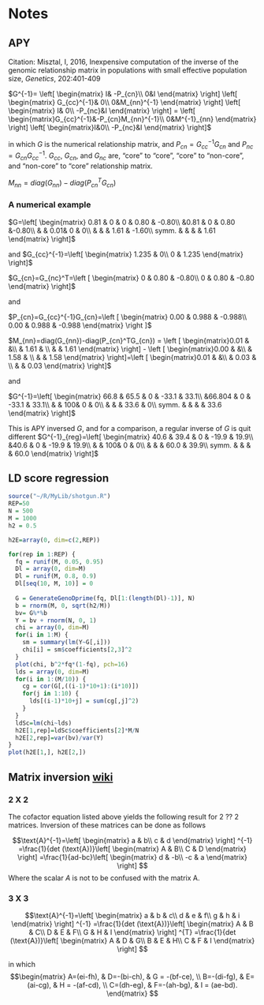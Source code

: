 # Notes {#notes-1}

## APY

Citation: Misztal, I, 2016, Inexpensive computation of the inverse of the genomic relationship matrix in populations with small effective population size, $Genetics$, 202:401-409

$G^{-1}=
\left[
\begin{matrix} I& -P_{cn}\\
0&I
\end{matrix}
\right]
\left[
\begin{matrix} G_{cc}^{-1}& 0\\
0&M_{nn}^{-1}
\end{matrix}
\right]
\left[
\begin{matrix} I& 0\\
-P_{nc}&I
\end{matrix}
\right]
=
\left[
\begin{matrix}G_{cc}^{-1}&-P_{cn}M_{nn}^{-1}\\
0&M^{-1}_{nn} \end{matrix}
\right]
\left[
\begin{matrix}I&0\\
-P_{nc}&I \end{matrix}
\right]$

in which $G$ is the numerical relationship matrix, and  $P_{cn}=G_{cc}^{-1}G_{cn}$ and $P_{nc}=G_{cn}G_{cc}^{-1}$. $G_{cc}$, $G_{cn}$, and $G_{nc}$ are, "core" to "core", "core" to "non-core", and "non-core" to "core" relationship matrix.

$M_{nn}=diag(G_{nn})-diag(P_{cn}^TG_{cn})$

### A numerical example

$G=\left[ \begin{matrix}
0.81 & 0 & 0 & 0.80 & -0.80\\
 &0.81 & 0 & 0.80 &-0.80\\
 & & 0.01& 0 & 0\\
 & & & 1.61 & -1.60\\
 symm. & & & & 1.61
\end{matrix} \right]$

and $G_{cc}^{-1}=\left[ \begin{matrix} 1.235 & 0\\
0 & 1.235
\end{matrix} \right]$

$G_{cn}=G_{nc}^T=\left [
\begin{matrix}
0 & 0.80 & -0.80\\
0 & 0.80 & -0.80
\end{matrix} \right]$

and

$P_{cn}=G_{cc}^{-1}G_{cn}=\left [ \begin{matrix}
0.00 & 0.988 & -0.988\\
0.00 & 0.988 & -0.988
\end{matrix} \right ]$

$M_{nn}=diag(G_{nn})-diag(P_{cn}^TG_{cn}) = \left [ \begin{matrix}0.01 & &\\
& 1.61 & \\
& & 1.61
\end{matrix} \right]
-
\left [ \begin{matrix}0.00 & &\\
& 1.58 & \\
& & 1.58
\end{matrix} \right]=\left [ \begin{matrix}0.01 & &\\
& 0.03 & \\
& & 0.03
\end{matrix} \right]$

and 

$G^{-1}=\left[ \begin{matrix}
66.8 & 65.5 & 0 & -33.1 & 33.1\\
 &66.804 & 0 & -33.1 & 33.1\\
 & & 100& 0 & 0\\
 & & & 33.6 & 0\\
 symm. & & & & 33.6
\end{matrix} \right]$

This is APY inversed $G$, and for a comparison, a regular inverse of $G$ is quit different
$G^{-1}_{reg}=\left[ \begin{matrix}
40.6 & 39.4 & 0 & -19.9 & 19.9\\
 &40.6 & 0 & -19.9 & 19.9\\
 & & 100& 0 & 0\\
 & & & 60.0 & 39.9\\
 symm. & & & & 60.0
\end{matrix} \right]$

## LD score regression
```r
source("~/R/MyLib/shotgun.R")
REP=50
N = 500
M = 1000
h2 = 0.5

h2E=array(0, dim=c(2,REP))

for(rep in 1:REP) {
  fq = runif(M, 0.05, 0.95)
  Dl = array(0, dim=M)
  Dl = runif(M, 0.8, 0.9)
  Dl[seq(10, M, 10)] = 0
  
  G = GenerateGenoDprime(fq, Dl[1:(length(Dl)-1)], N)
  b = rnorm(M, 0, sqrt(h2/M))
  bv= G%*%b
  Y = bv + rnorm(N, 0, 1)
  chi = array(0, dim=M)
  for(i in 1:M) {
    sm = summary(lm(Y~G[,i]))
    chi[i] = sm$coefficients[2,3]^2
  }
  plot(chi, b^2*fq*(1-fq), pch=16)
  lds = array(0, dim=M)
  for(i in 1:(M/10)) {
    cg = cor(G[,((i-1)*10+1):(i*10)])
    for(j in 1:10) {
      lds[(i-1)*10+j] = sum(cg[,j]^2)
    }
  }
  ldSc=lm(chi~lds)
  h2E[1,rep]=ldSc$coefficients[2]*M/N
  h2E[2,rep]=var(bv)/var(Y)
}
plot(h2E[1,], h2E[2,])

```


## Matrix inversion [wiki](https://en.wikipedia.org/wiki/Invertible_matrix#Inversion_of_2_%C3%97_2_matrices)
### 2 X 2
The cofactor equation listed above yields the following result for 2 ?? 2 matrices. Inversion of these matrices can be done as follows

$$\text{A}^{-1}=\left[ \begin{matrix} 
a & b\\
c & d
\end{matrix} \right] ^{-1}
=\frac{1}{det (\text{A})}\left[ \begin{matrix} 
A & B\\
C & D
\end{matrix} \right]
=\frac{1}{ad-bc}\left[ \begin{matrix} 
d & -b\\
-c & a
\end{matrix} \right]
$$
Where the scalar $A$ is not to be confused with the matrix A.

### 3 X 3
$$\text{A}^{-1}=\left[ \begin{matrix} 
a & b & c\\
d & e & f\\
g & h & i
\end{matrix} \right] ^{-1}
=\frac{1}{det (\text{A})}\left[ \begin{matrix} 
A & B & C\\
D & E & F\\
G & H & I
\end{matrix} \right] ^{T}
=\frac{1}{det (\text{A})}\left[ \begin{matrix} 
A & D & G\\
B & E & H\\
C & F & I
\end{matrix} \right]
$$

in which 
$$\begin{matrix}
A=(ei-fh), & D=-(bi-ch), & G = -(bf-ce), \\
B=-(di-fg), & E=(ai-cg), & H = -(af-cd), \\
C=(dh-eg), & F=-(ah-bg), & I = (ae-bd).
\end{matrix}
$$